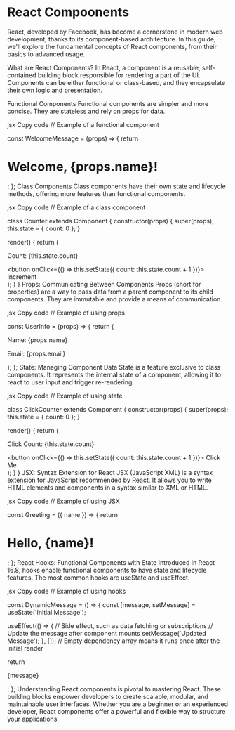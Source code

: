 # React Compoonents

React, developed by Facebook, has become a cornerstone in modern web development, thanks to its component-based architecture. In this guide, we'll explore the fundamental concepts of React components, from their basics to advanced usage.

What are React Components?
In React, a component is a reusable, self-contained building block responsible for rendering a part of the UI. Components can be either functional or class-based, and they encapsulate their own logic and presentation.

Functional Components
Functional components are simpler and more concise. They are stateless and rely on props for data.

jsx
Copy code
// Example of a functional component

const WelcomeMessage = (props) => {
  return <h1>Welcome, {props.name}!</h1>;
};
Class Components
Class components have their own state and lifecycle methods, offering more features than functional components.

jsx
Copy code
// Example of a class component

class Counter extends Component {
  constructor(props) {
    super(props);
    this.state = { count: 0 };
  }

  render() {
    return (
      <div>
        <p>Count: {this.state.count}</p>
        <button onClick={() => this.setState({ count: this.state.count + 1 })}>
          Increment
        </button>
      </div>
    );
  }
}
Props: Communicating Between Components
Props (short for properties) are a way to pass data from a parent component to its child components. They are immutable and provide a means of communication.

jsx
Copy code
// Example of using props

const UserInfo = (props) => {
  return (
    <div>
      <p>Name: {props.name}</p>
      <p>Email: {props.email}</p>
    </div>
  );
};
State: Managing Component Data
State is a feature exclusive to class components. It represents the internal state of a component, allowing it to react to user input and trigger re-rendering.

jsx
Copy code
// Example of using state

class ClickCounter extends Component {
  constructor(props) {
    super(props);
    this.state = { count: 0 };
  }

  render() {
    return (
      <div>
        <p>Click Count: {this.state.count}</p>
        <button onClick={() => this.setState({ count: this.state.count + 1 })}>
          Click Me
        </button>
      </div>
    );
  }
}
JSX: Syntax Extension for React
JSX (JavaScript XML) is a syntax extension for JavaScript recommended by React. It allows you to write HTML elements and components in a syntax similar to XML or HTML.

jsx
Copy code
// Example of using JSX

const Greeting = ({ name }) => {
  return <h1>Hello, {name}!</h1>;
};
React Hooks: Functional Components with State
Introduced in React 16.8, hooks enable functional components to have state and lifecycle features. The most common hooks are useState and useEffect.

jsx
Copy code
// Example of using hooks

const DynamicMessage = () => {
  const [message, setMessage] = useState('Initial Message');

  useEffect(() => {
    // Side effect, such as data fetching or subscriptions
    // Update the message after component mounts
    setMessage('Updated Message');
  }, []); // Empty dependency array means it runs once after the initial render

  return <p>{message}</p>;
};
Understanding React components is pivotal to mastering React. These building blocks empower developers to create scalable, modular, and maintainable user interfaces. Whether you are a beginner or an experienced developer, React components offer a powerful and flexible way to structure your applications.